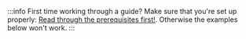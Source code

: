 :::info First time working through a guide?
Make sure that you're set up properly: [Read through the prerequisites first!](/oss/ledger/guides/prerequisites). Otherwise the examples below won't work.
:::
